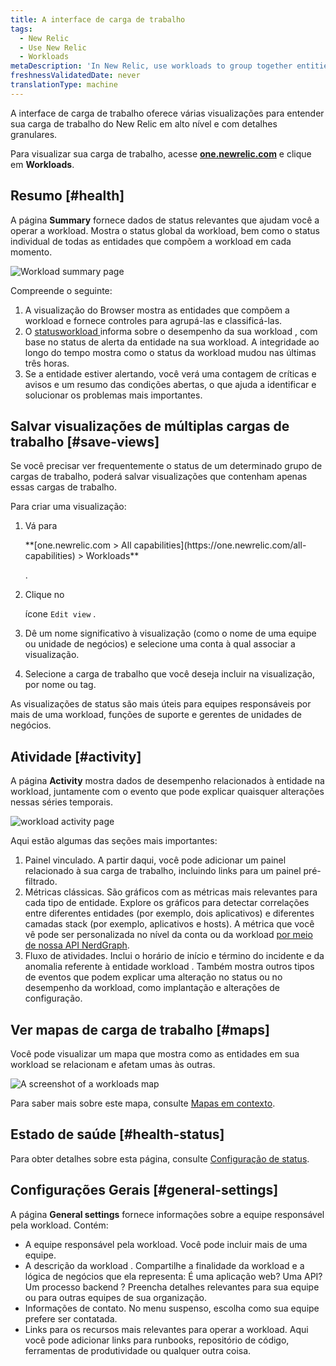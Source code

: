 ```yaml
---
title: A interface de carga de trabalho
tags:
  - New Relic
  - Use New Relic
  - Workloads
metaDescription: 'In New Relic, use workloads to group together entities that make up a specific business service, making it easier to isolate and troubleshoot issues.'
freshnessValidatedDate: never
translationType: machine
---
```


A interface de carga de trabalho oferece várias visualizações para entender sua carga de trabalho do New Relic em alto nível e com detalhes granulares.

Para visualizar sua carga de trabalho, acesse <DNT>**[one.newrelic.com](https://one.newrelic.com/all-capabilities)**</DNT> e clique em <DNT>**Workloads**</DNT>.

## Resumo [#health]

A página <DNT>**Summary**</DNT> fornece dados de status relevantes que ajudam você a operar a workload. Mostra o status global da workload, bem como o status individual de todas as entidades que compõem a workload em cada momento.

<img
  title="Workload summary page"
  alt="Workload summary page"
  src="/images/workloads_screenshot-crop_workload-summary-page.webp"
/>

Compreende o seguinte:

1. A visualização do Browser mostra as entidades que compõem a workload e fornece controles para agrupá-las e classificá-las.
2. O [statusworkload ](/docs/new-relic-one/use-new-relic-one/workloads/workload-status-views-notifications/)informa sobre o desempenho da sua workload , com base no status de alerta da entidade na sua workload. A integridade ao longo do tempo mostra como o status da workload mudou nas últimas três horas.
3. Se a entidade estiver alertando, você verá uma contagem de críticas e avisos e um resumo das condições abertas, o que ajuda a identificar e solucionar os problemas mais importantes.

## Salvar visualizações de múltiplas cargas de trabalho [#save-views]

Se você precisar ver frequentemente o status de um determinado grupo de cargas de trabalho, poderá salvar visualizações que contenham apenas essas cargas de trabalho.

Para criar uma visualização:

1. Vá para

   <DNT>
     **[one.newrelic.com > All capabilities](https://one.newrelic.com/all-capabilities) > Workloads**
   </DNT>

   .

2. Clique no

   <Icon name="fe-edit-2"/>

   ícone `Edit view` .

3. Dê um nome significativo à visualização (como o nome de uma equipe ou unidade de negócios) e selecione uma conta à qual associar a visualização.

4. Selecione a carga de trabalho que você deseja incluir na visualização, por nome ou tag.

As visualizações de status são mais úteis para equipes responsáveis por mais de uma workload, funções de suporte e gerentes de unidades de negócios.

## Atividade [#activity]

A página <DNT>**Activity**</DNT> mostra dados de desempenho relacionados à entidade na workload, juntamente com o evento que pode explicar quaisquer alterações nessas séries temporais.

<img
  title="workload activity page"
  alt="workload activity page"
  src="/images/workloads_screenshot-crop_workload-activity-page.webp"
/>

Aqui estão algumas das seções mais importantes:

1. Painel vinculado. A partir daqui, você pode adicionar um painel relacionado à sua carga de trabalho, incluindo links para um painel pré-filtrado.
2. Métricas clássicas. São gráficos com as métricas mais relevantes para cada tipo de entidade. Explore os gráficos para detectar correlações entre diferentes entidades (por exemplo, dois aplicativos) e diferentes camadas stack (por exemplo, aplicativos e hosts). A métrica que você vê pode ser personalizada no nível da conta ou da workload [por meio de nossa API NerdGraph](/docs/apis/nerdgraph/examples/golden-metrics-entities-nerdgraph-api-tutorial/#customize-golden-metrics).
3. Fluxo de atividades. Inclui o horário de início e término do incidente e da anomalia referente à entidade workload . Também mostra outros tipos de eventos que podem explicar uma alteração no status ou no desempenho da workload, como implantação e alterações de configuração.

## Ver mapas de carga de trabalho [#maps]

Você pode visualizar um mapa que mostra como as entidades em sua workload se relacionam e afetam umas às outras.

<img
  title="Workloads map"
  alt="A screenshot of a workloads map"
  src="/images/workloads_screenshot-crop_workload-map.webp"
/>

Para saber mais sobre este mapa, consulte [Mapas em contexto](/docs/new-relic-solutions/new-relic-one/ui-data/maps-in-context).

## Estado de saúde [#health-status]

Para obter detalhes sobre esta página, consulte [Configuração de status](/docs/new-relic-solutions/new-relic-one/workloads/workload-status-configuration).

## Configurações Gerais [#general-settings]

A página <DNT>**General settings**</DNT> fornece informações sobre a equipe responsável pela workload. Contém:

* A equipe responsável pela workload. Você pode incluir mais de uma equipe.
* A descrição da workload . Compartilhe a finalidade da workload e a lógica de negócios que ela representa: É uma aplicação web? Uma API? Um processo backend ? Preencha detalhes relevantes para sua equipe ou para outras equipes de sua organização.
* Informações de contato. No menu suspenso, escolha como sua equipe prefere ser contatada.
* Links para os recursos mais relevantes para operar a workload. Aqui você pode adicionar links para runbooks, repositório de código, ferramentas de produtividade ou qualquer outra coisa.
